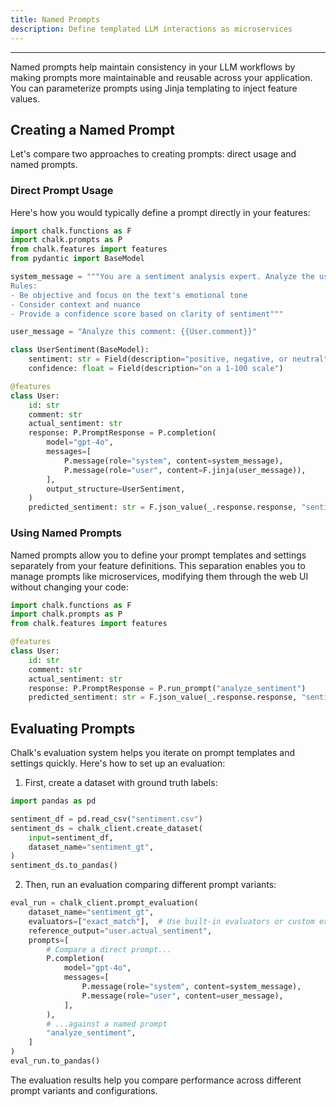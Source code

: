 ```yaml
---
title: Named Prompts
description: Define templated LLM interactions as microservices
---
```


---

Named prompts help maintain consistency in your LLM workflows by making prompts more maintainable and reusable across 
your application. You can parameterize prompts using Jinja templating to inject feature values. 

## Creating a Named Prompt

Let's compare two approaches to creating prompts: direct usage and named prompts.

### Direct Prompt Usage

Here's how you would typically define a prompt directly in your features:

```py
import chalk.functions as F
import chalk.prompts as P
from chalk.features import features
from pydantic import BaseModel

system_message = """You are a sentiment analysis expert. Analyze the user's comment and determine if it's positive, negative, or neutral.
Rules:
- Be objective and focus on the text's emotional tone
- Consider context and nuance
- Provide a confidence score based on clarity of sentiment"""

user_message = "Analyze this comment: {{User.comment}}"

class UserSentiment(BaseModel):
    sentiment: str = Field(description="positive, negative, or neutral")
    confidence: float = Field(description="on a 1-100 scale")

@features
class User:
    id: str
    comment: str
    actual_sentiment: str
    response: P.PromptResponse = P.completion(
        model="gpt-4o", 
        messages=[
            P.message(role="system", content=system_message),
            P.message(role="user", content=F.jinja(user_message)),
        ],
        output_structure=UserSentiment,
    )
    predicted_sentiment: str = F.json_value(_.response.response, "sentiment")
```

### Using Named Prompts

Named prompts allow you to define your prompt templates and settings separately from your feature definitions. This 
separation enables you to manage prompts like microservices, modifying them through the web UI without changing your code:

```py
import chalk.functions as F
import chalk.prompts as P
from chalk.features import features

@features
class User:
    id: str
    comment: str
    actual_sentiment: str
    response: P.PromptResponse = P.run_prompt("analyze_sentiment")
    predicted_sentiment: str = F.json_value(_.response.response, "sentiment")
```

## Evaluating Prompts

Chalk's evaluation system helps you iterate on prompt templates and settings quickly. Here's how to set up an evaluation:

1. First, create a dataset with ground truth labels:

```py
import pandas as pd

sentiment_df = pd.read_csv("sentiment.csv")
sentiment_ds = chalk_client.create_dataset(
    input=sentiment_df,
    dataset_name="sentiment_gt",
)
sentiment_ds.to_pandas()
```

2. Then, run an evaluation comparing different prompt variants:

```py
eval_run = chalk_client.prompt_evaluation(
    dataset_name="sentiment_gt",
    evaluators=["exact_match"],  # Use built-in evaluators or custom expressions
    reference_output="user.actual_sentiment",
    prompts=[
        # Compare a direct prompt...
        P.completion(
            model="gpt-4o", 
            messages=[
                P.message(role="system", content=system_message),
                P.message(role="user", content=user_message),
            ],
        ),
        # ...against a named prompt
        "analyze_sentiment",
    ]
)
eval_run.to_pandas()
```

The evaluation results help you compare performance across different prompt variants and configurations.
